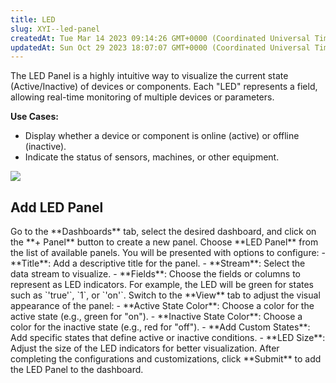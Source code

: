 ```yaml
---
title: LED
slug: XYI--led-panel
createdAt: Tue Mar 14 2023 09:14:26 GMT+0000 (Coordinated Universal Time)
updatedAt: Sun Oct 29 2023 18:07:07 GMT+0000 (Coordinated Universal Time)
---
```


The LED Panel is a highly intuitive way to visualize the current state (Active/Inactive) of devices or components. Each "LED" represents a field, allowing real-time monitoring of multiple devices or parameters. 

**Use Cases:**
- Display whether a device or component is online (active) or offline (inactive).
- Indicate the status of sensors, machines, or other equipment.

![](https://usercontent.clueso.io/1f4455e0-789e-4beb-8cd9-4dac96bc47e4/82e0f96e-b5b9-4539-a75f-2850d6826d6c/11c16c61-c4b0-470d-b4f6-e00725ce5d83/images/4324831f-47cf-4fcc-b62d-6c3edb235f23.gif)

## Add LED Panel

<Steps>
  <Step title="Navigate to Dashboards">
    Go to the **Dashboards** tab, select the desired dashboard, and click on the **+ Panel** button to create a new panel.
  </Step>
  <Step title="Select LED Panel">
    Choose **LED Panel** from the list of available panels.  
  </Step>
  <Step title="Configure General Settings">
    You will be presented with options to configure:
    - **Title**: Add a descriptive title for the panel.
    - **Stream**: Select the data stream to visualize.
    - **Fields**: Choose the fields or columns to represent as LED indicators.  
    For example, the LED will be green for states such as `'true'`, `1`, or `'on'`.
  </Step>
  <Step title="Customize View Settings">
    Switch to the **View** tab to adjust the visual appearance of the panel:
    - **Active State Color**: Choose a color for the active state (e.g., green for "on").
    - **Inactive State Color**: Choose a color for the inactive state (e.g., red for "off").
    - **Add Custom States**: Add specific states that define active or inactive conditions.
    - **LED Size**: Adjust the size of the LED indicators for better visualization.
  </Step>
  <Step title="Submit the Panel">
    After completing the configurations and customizations, click **Submit** to add the LED Panel to the dashboard.  
  </Step>
</Steps>
